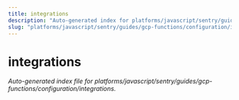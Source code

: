 ```yaml
---
title: integrations
description: "Auto-generated index for platforms/javascript/sentry/guides/gcp-functions/configuration/integrations"
slug: "platforms/javascript/sentry/guides/gcp-functions/configuration/integrations"
---
```


# integrations

_Auto-generated index file for platforms/javascript/sentry/guides/gcp-functions/configuration/integrations._
